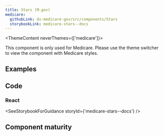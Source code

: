```yaml
---
title: Stars (M.gov)
medicare:
  githubLink: ds-medicare-gov/src/components/Stars
  storybookLink: medicare-stars--docs
---
```



<ThemeContent neverThemes={['medicare']}>
  <Alert variation="error">
    <p class="ds-c-alert__text">
      This component is only used for Medicare. Please use the theme switcher to view the component
      with Medicare styles.
    </p>
  </Alert>
</ThemeContent>

## Examples

<StorybookExample componentName="stars" storyId="medicare-stars--default" />

## Code

### React

<SeeStorybookForGuidance storyId={'medicare-stars--docs'} />

## Component maturity

<MaturityChecklist
  a11yStandards={true}
  color={true}
  forcedColors={false}
  screenReaders={false}
  keyboardNavigable={null}
  storybook={true}
  responsive={true}
  spanish={false}
  completeUiKit={false}
  responsiveUiKit={false}
  tokensInCode={true}
  tokensInSketch={true}
/>
